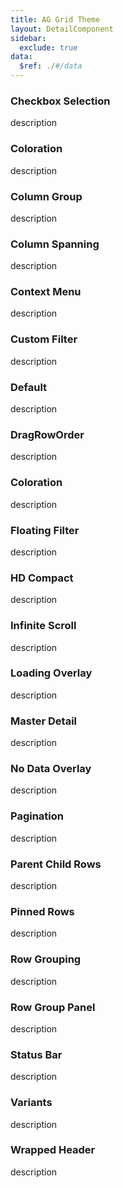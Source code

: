 ```yaml
---
title: AG Grid Theme
layout: DetailComponent
sidebar:
  exclude: true
data:
  $ref: ./#/data
---
```


<AGThemeProvider>
<LivePreviewControls>
<LivePreview componentName="ag-grid-theme" exampleName="CheckboxSelection" >

### Checkbox Selection

description

</LivePreview>
<LivePreview componentName="ag-grid-theme" exampleName="Coloration" >

### Coloration

description

</LivePreview>
<LivePreview componentName="ag-grid-theme" exampleName="ColumnGroup" >

### Column Group

description

</LivePreview>
<LivePreview componentName="ag-grid-theme" exampleName="ColumnSpanning" >

### Column Spanning

description

</LivePreview>
<LivePreview componentName="ag-grid-theme" exampleName="ContextMenu" >

### Context Menu

description

</LivePreview>
<LivePreview componentName="ag-grid-theme" exampleName="CustomFilter" >

### Custom Filter

description

</LivePreview>
<LivePreview componentName="ag-grid-theme" exampleName="Default" >

### Default

description

</LivePreview>
<LivePreview componentName="ag-grid-theme" exampleName="DragRowOrder" >

### DragRowOrder

description

</LivePreview>
<LivePreview componentName="ag-grid-theme" exampleName="Coloration" >

### Coloration

description

</LivePreview>
<LivePreview componentName="ag-grid-theme" exampleName="FloatingFilter" >

### Floating Filter

description

</LivePreview>
<LivePreview componentName="ag-grid-theme" exampleName="HDCompact" >

### HD Compact

description

</LivePreview>
<LivePreview componentName="ag-grid-theme" exampleName="InfiniteScroll" >

### Infinite Scroll

description

</LivePreview>
<LivePreview componentName="ag-grid-theme" exampleName="LoadingOverlay" >

### Loading Overlay

description

</LivePreview>
<LivePreview componentName="ag-grid-theme" exampleName="MasterDetail" >

### Master Detail

description

</LivePreview>
<LivePreview componentName="ag-grid-theme" exampleName="NoDataOverlay" >

### No Data Overlay

description

</LivePreview>
<LivePreview componentName="ag-grid-theme" exampleName="Pagination" >

### Pagination

description

</LivePreview>
<LivePreview componentName="ag-grid-theme" exampleName="ParentChildRows" >

### Parent Child Rows

description

</LivePreview>
<LivePreview componentName="ag-grid-theme" exampleName="PinnedRows" >

### Pinned Rows

description

</LivePreview>
<LivePreview componentName="ag-grid-theme" exampleName="RowGrouping" >

### Row Grouping

description

</LivePreview>
<LivePreview componentName="ag-grid-theme" exampleName="RowGroupPanel" >

### Row Group Panel

description

</LivePreview>
<LivePreview componentName="ag-grid-theme" exampleName="StatusBar" >

### Status Bar

description

</LivePreview>
<LivePreview componentName="ag-grid-theme" exampleName="Variants" >

### Variants

description

</LivePreview>
<LivePreview componentName="ag-grid-theme" exampleName="WrappedHeader" >

### Wrapped Header

description

</LivePreview>
</LivePreviewControls>
</AGThemeProvider>
